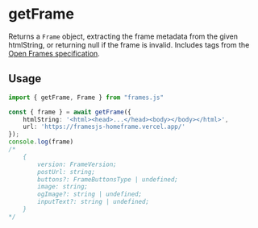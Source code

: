 # getFrame

Returns a `Frame` object, extracting the frame metadata from the given htmlString, or returning null if the frame is invalid. Includes tags from the [Open Frames specification](https://github.com/open-frames/standard).

## Usage

```ts [example.ts]
import { getFrame, Frame } from "frames.js"

const { frame } = await getFrame({
	htmlString: '<html><head>...</head><body></body></html>',
	url: 'https://framesjs-homeframe.vercel.app/'
});
console.log(frame)
/*
	{
		version: FrameVersion;
		postUrl: string;
		buttons?: FrameButtonsType | undefined;
		image: string;
		ogImage?: string | undefined;
		inputText?: string | undefined;
	}
*/
```